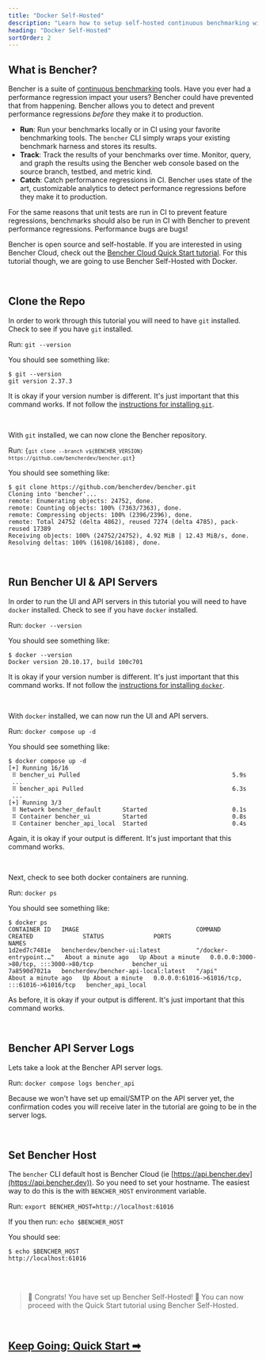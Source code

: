 ```yaml
---
title: "Docker Self-Hosted"
description: "Learn how to setup self-hosted continuous benchmarking with Bencher"
heading: "Docker Self-Hosted"
sortOrder: 2
---
```



## What is Bencher?

Bencher is a suite of [continuous benchmarking](/docs/explanation/continuous-benchmarking) tools.
Have you ever had a performance regression impact your users?
Bencher could have prevented that from happening.
Bencher allows you to detect and prevent performance regressions _before_ they make it to production.

- **Run**: Run your benchmarks locally or in CI using your favorite benchmarking tools. The `bencher` CLI simply wraps your existing benchmark harness and stores its results.
- **Track**: Track the results of your benchmarks over time. Monitor, query, and graph the results using the Bencher web console based on the source branch, testbed, and metric kind.
- **Catch**: Catch performance regressions in CI. Bencher uses state of the art, customizable analytics to detect performance regressions before they make it to production.

For the same reasons that unit tests are run in CI to prevent feature regressions, benchmarks should also be run in CI with Bencher to prevent performance regressions. Performance bugs are bugs!

Bencher is open source and self-hostable.
If you are interested in using Bencher Cloud, check out the [Bencher Cloud Quick Start tutorial](/docs/tutorial/quick-start).
For this tutorial though, we are going to use Bencher Self-Hosted with Docker.

<br />

## Clone the Repo

In order to work through this tutorial you will need to have `git` installed.
Check to see if you have `git` installed.

Run: `git --version`

You should see something like:

```
$ git --version
git version 2.37.3
```

It is okay if your version number is different.
It's just important that this command works.
If not follow the [instructions for installing `git`](https://git-scm.com/book/en/v2/Getting-Started-Installing-Git).

<br />

With `git` installed, we can now clone the Bencher repository.

Run: <code>{`git clone --branch v${BENCHER_VERSION} https://github.com/bencherdev/bencher.git`}</code>

You should see something like:

```
$ git clone https://github.com/bencherdev/bencher.git
Cloning into 'bencher'...
remote: Enumerating objects: 24752, done.
remote: Counting objects: 100% (7363/7363), done.
remote: Compressing objects: 100% (2396/2396), done.
remote: Total 24752 (delta 4862), reused 7274 (delta 4785), pack-reused 17389
Receiving objects: 100% (24752/24752), 4.92 MiB | 12.43 MiB/s, done.
Resolving deltas: 100% (16108/16108), done.
```

<br />

## Run Bencher UI & API Servers

In order to run the UI and API servers in this tutorial you will need to have `docker` installed.
Check to see if you have `docker` installed.

Run: `docker --version`

You should see something like:

```
$ docker --version
Docker version 20.10.17, build 100c701
```

It is okay if your version number is different. It's just important that this command works.
If not follow the [instructions for installing `docker`](https://docs.docker.com/get-docker/).

<br />

With `docker` installed, we can now run the UI and API servers.

Run: `docker compose up -d`

You should see something like:

```
$ docker compose up -d
[+] Running 16/16
 ⠿ bencher_ui Pulled                                           5.9s
 ...
 ⠿ bencher_api Pulled                                          6.3s
 ...
[+] Running 3/3
 ⠿ Network bencher_default      Started                        0.1s
 ⠿ Container bencher_ui         Started                        0.8s
 ⠿ Container bencher_api_local  Started                        0.4s
```

Again, it is okay if your output is different. It's just important that this command works.

<br />

Next, check to see both docker containers are running.

Run: `docker ps`

You should see something like:

```
$ docker ps
CONTAINER ID   IMAGE                                 COMMAND                  CREATED              STATUS              PORTS                                           NAMES
1d2ed7c7481e   bencherdev/bencher-ui:latest          "/docker-entrypoint.…"   About a minute ago   Up About a minute   0.0.0.0:3000->80/tcp, :::3000->80/tcp           bencher_ui
7a8590d7021a   bencherdev/bencher-api-local:latest   "/api"                   About a minute ago   Up About a minute   0.0.0.0:61016->61016/tcp, :::61016->61016/tcp   bencher_api_local
```

As before, it is okay if your output is different. It's just important that this command works.


<br />

## Bencher API Server Logs

Lets take a look at the Bencher API server logs.

Run: `docker compose logs bencher_api`

Because we won't have set up email/SMTP on the API server yet,
the confirmation codes you will receive later in the tutorial are going to be in the server logs.

<br />

## Set Bencher Host

The `bencher` CLI default host is Bencher Cloud (ie [https://api.bencher.dev](https://api.bencher.dev)).
So you need to set your hostname. The easiest way to do this is the with `BENCHER_HOST` environment variable.

Run: `export BENCHER_HOST=http://localhost:61016`

If you then run: `echo $BENCHER_HOST`

You should see:

```
$ echo $BENCHER_HOST
http://localhost:61016
```

<br />
<br />

> 🐰 Congrats! You have set up Bencher Self-Hosted! 🎉
> You can now proceed with the Quick Start tutorial using Bencher Self-Hosted.

<br />

<h2><a href="/docs/tutorial/quick-start">Keep Going: Quick Start ➡</a></h2>
